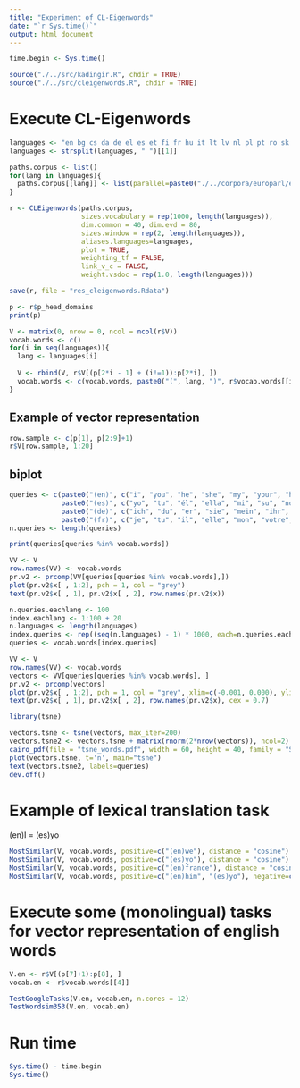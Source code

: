 ```yaml
---
title: "Experiment of CL-Eigenwords"
date: "`r Sys.time()`"
output: html_document
---
```


```r
time.begin <- Sys.time()

source("./../src/kadingir.R", chdir = TRUE)
source("./../src/cleigenwords.R", chdir = TRUE)
```

# Execute CL-Eigenwords
```r
languages <- "en bg cs da de el es et fi fr hu it lt lv nl pl pt ro sk sl sv"
languages <- strsplit(languages, " ")[[1]]

paths.corpus <- list()
for(lang in languages){
  paths.corpus[[lang]] <- list(parallel=paste0("./../corpora/europarl/europarl-v7.merged.", lang, ".tokenized.100000"))
}

r <- CLEigenwords(paths.corpus,
                  sizes.vocabulary = rep(1000, length(languages)),
                  dim.common = 40, dim.evd = 80,
                  sizes.window = rep(2, length(languages)),
                  aliases.languages=languages,
                  plot = TRUE,
                  weighting_tf = FALSE,
                  link_v_c = FALSE,
                  weight.vsdoc = rep(1.0, length(languages)))

save(r, file = "res_cleigenwords.Rdata")
```


```r
p <- r$p_head_domains
print(p)

V <- matrix(0, nrow = 0, ncol = ncol(r$V))
vocab.words <- c()
for(i in seq(languages)){
  lang <- languages[i]
  
  V <- rbind(V, r$V[(p[2*i - 1] + (i!=1)):p[2*i], ])
  vocab.words <- c(vocab.words, paste0("(", lang, ")", r$vocab.words[[i]]))
}
```

## Example of vector representation
```r
row.sample <- c(p[1], p[2:9]+1)
r$V[row.sample, 1:20]
```

## biplot
```r
queries <- c(paste0("(en)", c("i", "you", "he", "she", "my", "your", "her", "we")),
             paste0("(es)", c("yo", "tu", "él", "ella", "mi", "su", "nosotros")),
             paste0("(de)", c("ich", "du", "er", "sie", "mein", "ihr", "sie", "wir")),
             paste0("(fr)", c("je", "tu", "il", "elle", "mon", "votre", "son", "nous")))
n.queries <- length(queries)

print(queries[queries %in% vocab.words])

VV <- V
row.names(VV) <- vocab.words
pr.v2 <- prcomp(VV[queries[queries %in% vocab.words],])
plot(pr.v2$x[ , 1:2], pch = 1, col = "grey")
text(pr.v2$x[ , 1], pr.v2$x[ , 2], row.names(pr.v2$x))
```


```r
n.queries.eachlang <- 100
index.eachlang <- 1:100 + 20
n.languages <- length(languages)
index.queries <- rep((seq(n.languages) - 1) * 1000, each=n.queries.eachlang) + rep(index.eachlang, n.languages)
queries <- vocab.words[index.queries]

VV <- V
row.names(VV) <- vocab.words
vectors <- VV[queries[queries %in% vocab.words], ]
pr.v2 <- prcomp(vectors)
plot(pr.v2$x[ , 1:2], pch = 1, col = "grey", xlim=c(-0.001, 0.000), ylim=c(-0.001, 0.001))
text(pr.v2$x[ , 1], pr.v2$x[ , 2], row.names(pr.v2$x), cex = 0.7)
```

```r
library(tsne)

vectors.tsne <- tsne(vectors, max_iter=200)
vectors.tsne2 <- vectors.tsne + matrix(rnorm(2*nrow(vectors)), ncol=2)
cairo_pdf(file = "tsne_words.pdf", width = 60, height = 40, family = "Sans")
plot(vectors.tsne, t='n', main="tsne")
text(vectors.tsne2, labels=queries)
dev.off()
```

# Example of lexical translation task
(en)I = (es)yo

```r
MostSimilar(V, vocab.words, positive=c("(en)we"), distance = "cosine")
MostSimilar(V, vocab.words, positive=c("(es)yo"), distance = "cosine")
MostSimilar(V, vocab.words, positive=c("(en)france"), distance = "cosine")
MostSimilar(V, vocab.words, positive=c("(en)him", "(es)yo"), negative=c("(en)he"), distance = "cosine")
```

# Execute some (monolingual) tasks for vector representation of english words
```r
V.en <- r$V[(p[7]+1):p[8], ]
vocab.en <- r$vocab.words[[4]]

TestGoogleTasks(V.en, vocab.en, n.cores = 12)
TestWordsim353(V.en, vocab.en)
```

# Run time
```r
Sys.time() - time.begin
Sys.time()
```